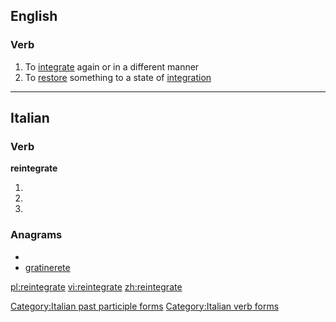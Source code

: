 ==English==

===Verb===
{{en-verb|reintegrat|ing}}

# To [[integrate]] again or in a different manner
# To [[restore]] something to a state of [[integration]]

----

==Italian==

===Verb===
'''reintegrate'''

# {{form of|[[second-person|Second-person]] [[plural]] [[present tense]]|reintegrare|lang=Italian}}
# {{form of|Second-person plural [[imperative]]|reintegrare|lang=Italian}}
# {{form of|[[feminine|Feminine]] plural|reintegrato}}

===Anagrams===
* {{alphagram|aeeeginrrtt}}
* [[gratinerete#Italian|gratinerete]]

[[Category:Italian past participle forms]]
[[Category:Italian verb forms]]

[[pl:reintegrate]]
[[vi:reintegrate]]
[[zh:reintegrate]]
